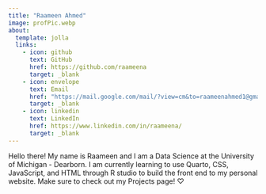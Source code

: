 ```yaml
---
title: "Raameen Ahmed"
image: profPic.webp
about:
  template: jolla
  links:
    - icon: github
      text: GitHub
      href: https://github.com/raameena
      target: _blank
    - icon: envelope
      text: Email
      href: "https://mail.google.com/mail/?view=cm&to=raameenahmed1@gmail.com"
      target: _blank
    - icon: linkedin
      text: LinkedIn
      href: https://www.linkedin.com/in/raameena/
      target: _blank
---
```


::: {.content-card}
::: {.js-hover-effect}

Hello there! My name is Raameen and I am a Data Science at the University of Michigan - Dearborn. I am currently learning to use Quarto, CSS, JavaScript, and HTML through R studio to build the front end to my personal website. Make sure to check out my Projects page! ♡

:::
::: 